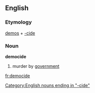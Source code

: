 ==English==
===Etymology===
[[demos]] + [[-cide]]

===Noun===
{{wikipedia}}
'''democide'''
#murder by [[government]]
[[Category:English nouns ending in "-cide"]]
[[fr:democide]]